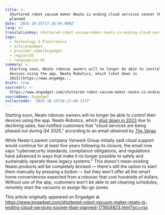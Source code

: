 ```yaml
---
title: >-
  Shuttered robot vacuum maker Neato is ending cloud services sooner than
  planned
date: '2025-10-25T17:16:04.000Z'
lang: en
translationKey: shuttered-robot-vacuum-maker-neato-is-ending-cloud-services-
tags:
  - Technology & Electronics
  - site|engadget
  - provider_name|Engadget
  - region|US
  - language|en-US
summary: >-
  Starting soon, Neato robovac owners will no longer be able to control their
  devices using the app. Neato Robotics, which [shut down in
  2023](https://www.engadge...
draft: true
sourceUrl: >-
  https://www.engadget.com/shuttered-robot-vacuum-maker-neato-is-ending-cloud-services-sooner-than-planned-171604823.html?src=rss
sourceName: Engadget
collectedAt: '2025-10-25T18:17:40.137Z'
---
```

Starting soon, Neato robovac owners will no longer be able to control their devices using the app. Neato Robotics, which [shut down in 2023](https://www.engadget.com/robot-vacuum-maker-neato-is-shutting-down-amid-stiff-competition-204959296.html) due to declining sales, has notified customers that "cloud services are being phased out during Q4 2025," according to an email obtained by [_The Verge_](https://www.theverge.com/news/806246/neato-robovac-cloud-shutdown). 

While Neato's parent company Vorwerk Group initially said cloud support would continue for at least five years following its closure, the email now says "cybersecurity standards, compliance obligations, and regulations have advanced in ways that make it no longer possible to safely and sustainably operate these legacy systems." This doesn't mean existing Neato products will be completely bricked — there's still the option to start them manually by pressing a button — but they won't offer all the smart home conveniences expected from a robovac that cost hundreds of dollars. Without use of the app, customers won't be able to set cleaning schedules, remotely start the vacuums or assign No-go zones.

  

This article originally appeared on Engadget at https://www.engadget.com/shuttered-robot-vacuum-maker-neato-is-ending-cloud-services-sooner-than-planned-171604823.html?src=rss
